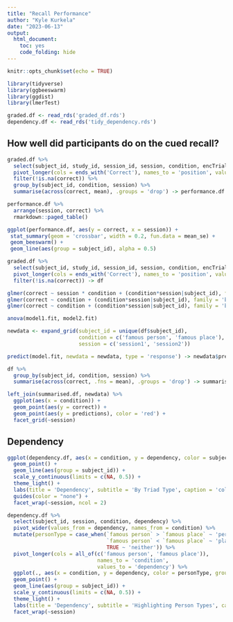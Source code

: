 ```yaml
---
title: "Recall Performance"
author: "Kyle Kurkela"
date: "2023-06-13"
output: 
  html_document: 
    toc: yes
    code_folding: hide
---
```


```r
knitr::opts_chunk$set(echo = TRUE)

library(tidyverse)
library(ggbeeswarm)
library(ggdist)
library(lmerTest)

graded.df <- read_rds('graded_df.rds')
dependency.df <- read_rds('tidy_dependency.rds')
```

## How well did participants do on the cued recall?

```r
graded.df %>%
  select(subject_id, study_id, session_id, session, condition, encTrialNum, trial_index, ends_with('Correct')) %>%
  pivot_longer(cols = ends_with('Correct'), names_to = 'position', values_to = 'correct') %>%
  filter(!is.na(correct)) %>%
  group_by(subject_id, condition, session) %>%
  summarise(across(correct, mean), .groups = 'drop') -> performance.df

performance.df %>%
  arrange(session, correct) %>%
  rmarkdown::paged_table()
```

```r
ggplot(performance.df, aes(y = correct, x = session)) +
 stat_summary(geom = 'crossbar', width = 0.2, fun.data = mean_se) +
 geom_beeswarm() +
 geom_line(aes(group = subject_id), alpha = 0.5)
```

```r
graded.df %>%
  select(subject_id, study_id, session_id, session, condition, encTrialNum, trial_index, ends_with('Correct')) %>%
  pivot_longer(cols = ends_with('Correct'), names_to = 'position', values_to = 'correct') %>%
  filter(!is.na(correct)) -> df
```

```r
glmer(correct ~ session * condition + (condition*session|subject_id), family = 'binomial', data = df) -> model1.fit
glmer(correct ~ condition + (condition*session|subject_id), family = 'binomial', data = df) -> model2.fit
glmer(correct ~ condition + (condition*session|subject_id), family = 'binomial', data = df) -> model3.fit

anova(model1.fit, model2.fit)
```

```r
newdata <- expand_grid(subject_id = unique(df$subject_id),
                       condition = c('famous person', 'famous place'),
                       session = c('session1', 'session2'))

predict(model.fit, newdata = newdata, type = 'response') -> newdata$predictions
```

```r
df %>% 
  group_by(subject_id, condition, session) %>% 
  summarise(across(correct, .fns = mean), .groups = 'drop') -> summarised.df
```


```r
left_join(summarised.df, newdata) %>%
  ggplot(aes(x = condition)) +
  geom_point(aes(y = correct)) +
  geom_point(aes(y = predictions), color = 'red') +
  facet_grid(~session)
```


## Dependency

```r
ggplot(dependency.df, aes(x = condition, y = dependency, color = subject_id)) +
  geom_point() +
  geom_line(aes(group = subject_id)) +
  scale_y_continuous(limits = c(NA, 0.5)) +
  theme_light() +
  labs(title = 'Dependency', subtitle = 'By Triad Type', caption = 'colors = subject') +
  guides(color = "none") +
  facet_wrap(~session, ncol = 2)
```

```r
dependency.df %>% 
  select(subject_id, session, condition, dependency) %>% 
  pivot_wider(values_from = dependency, names_from = condition) %>% 
  mutate(personType = case_when(`famous person` > `famous place` ~ 'person favorer', 
                                `famous person` < `famous place` ~ 'place favorer', 
                                TRUE ~ 'neither')) %>% 
  pivot_longer(cols = all_of(c('famous person', 'famous place')), 
                             names_to = 'condition', 
                             values_to = 'dependency') %>%
  ggplot(., aes(x = condition, y = dependency, color = personType, group = subject_id)) +
  geom_point() +
  geom_line(aes(group = subject_id)) +
  scale_y_continuous(limits = c(NA, 0.5)) +
  theme_light() +
  labs(title = 'Dependency', subtitle = 'Highlighting Person Types', caption = 'color = personType') +
  facet_wrap(~session)
```


